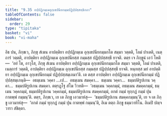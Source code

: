 ```yaml
---
title: "9.35 อปฺปฏิกมฺเมอุกฺเขปนียกมฺมปฏิปฺปสฺสทฺธิกถา"
tableOfContents: false
sidebar:
  order: 29
type: "tipitaka"
basket: "vi"
book: "vi-maha"
---
```



<DynamicBreadcrumb />

<Division number="449" book="vi-maha">

<Paragraph number="1895" book="vi-maha">
อิธ ปน, ภิกฺขเว, ภิกฺขุ สํเฆน อาปตฺติยา อปฺปฏิกมฺเม อุกฺเขปนียกมฺมกโต สมฺมา วตฺตติ, โลมํ ปาเตติ, เนตฺถารํ วตฺตติ, อาปตฺติยา อปฺปฏิกมฺเม อุกฺเขปนียสฺส กมฺมสฺส ปฏิปฺปสฺสทฺธึ ยาจติ. ตตฺร เจ ภิกฺขูนํ เอวํ โหติ—  ‘อยํ โข, อาวุโส, ภิกฺขุ สํเฆน อาปตฺติยา อปฺปฏิกมฺเม อุกฺเขปนียกมฺมกโต สมฺมา วตฺตติ, โลมํ ปาเตติ, เนตฺถารํ วตฺตติ, อาปตฺติยา อปฺปฏิกมฺเม อุกฺเขปนียสฺส กมฺมสฺส ปฏิปฺปสฺสทฺธึ ยาจติ. หนฺทสฺส มยํ อาปตฺติยา อปฺปฏิกมฺเม อุกฺเขปนียกมฺมํ ปฏิปฺปสฺสมฺเภมา’ติ. เต ตสฺส อาปตฺติยา อปฺปฏิกมฺเม อุกฺเขปนียกมฺมํ ปฏิปฺปสฺสมฺเภนฺติ—  อธมฺเมน วคฺคา …เป…  อธมฺเมน สมคฺคา…  ธมฺเมน วคฺคา…  ธมฺมปติรูปเกน วคฺคา…  ธมฺมปติรูปเกน สมคฺคา. ตตฺรฏฺโฐ สํโฆ วิวทติ—  ‘อธมฺเมน วคฺคกมฺมํ, อธมฺเมน สมคฺคกมฺมํ, ธมฺเมน วคฺคกมฺมํ, ธมฺมปติรูปเกน วคฺคกมฺมํ, ธมฺมปติรูปเกน สมคฺคกมฺมํ, อกตํ กมฺมํ ทุกฺกฏํ กมฺมํ ปุน กาตพฺพํ กมฺมนฺ’ติ. ตตฺร, ภิกฺขเว, เย เต ภิกฺขู เอวมาหํสุ—  ‘ธมฺมปติรูปเกน สมคฺคกมฺมนฺ’ติ, เย จ เต ภิกฺขู เอวมาหํสุ—  ‘อกตํ กมฺมํ ทุกฺกฏํ กมฺมํ ปุน กาตพฺพํ กมฺมนฺ’ติ, อิเม ตตฺถ ภิกฺขู ธมฺมวาทิโน. อิเมปิ ปญฺจ วารา สํขิตฺตา.
</Paragraph>
</Division>